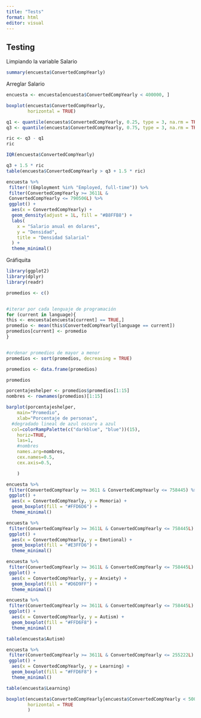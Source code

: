 ```yaml
---
title: "Tests"
format: html
editor: visual
---
```


## Testing

Limpiando la variable Salario

```r
summary(encuesta$ConvertedCompYearly)
```

Arreglar Salario

```r
encuesta <- encuesta[encuesta$ConvertedCompYearly < 400000, ]
```

```r
boxplot(encuesta$ConvertedCompYearly,
        horizontal = TRUE)
```

```r
q1 <- quantile(encuesta$ConvertedCompYearly, 0.25, type = 3, na.rm = TRUE)
q3 <- quantile(encuesta$ConvertedCompYearly, 0.75, type = 3, na.rm = TRUE)

ric <- q3 - q1
ric
```

```r
IQR(encuesta$ConvertedCompYearly)
```

```r
q3 + 1.5 * ric
table(encuesta$ConvertedCompYearly > q3 + 1.5 * ric)
```

```r
encuesta %>%
 filter(!(Employment %in% "Employed, full-time")) %>%
 filter(ConvertedCompYearly >= 3611L & 
 ConvertedCompYearly <= 790506L) %>%
 ggplot() +
  aes(x = ConvertedCompYearly) +
  geom_density(adjust = 1L, fill = "#B8FFB8") +
  labs(
    x = "Salario anual en dolares",
    y = "Densidad",
    title = "Densidad Salarial"
  ) +
  theme_minimal()
```

Gráfiquita

```r
library(ggplot2)
library(dplyr)
library(readr)

promedios <- c()


#iterar por cada lenguaje de programación
for (current in language){
this <- encuesta[encuesta[current] == TRUE,]
promedio <- mean(this$ConvertedCompYearly[language == current])
promedios[current] <- promedio
}


#ordenar promedios de mayor a menor
promedios <- sort(promedios, decreasing = TRUE)

promedios <- data.frame(promedios)

promedios

porcentajeshelper <- promedios$promedios[1:15]
nombres <- rownames(promedios)[1:15]

barplot(porcentajeshelper, 
	main="Promedio", 
	xlab="Porcentaje de personas", 
  #degradado lineal de azul oscuro a azul
  col=colorRampPalette(c("darkblue", "blue"))(15),
	horiz=TRUE,
	las=1,
	#nombres
	names.arg=nombres,
	cex.names=0.5,
	cex.axis=0.5,

	)
```

```r
encuesta %>%
 filter(ConvertedCompYearly >= 3611 & ConvertedCompYearly <= 758445) %>%
 ggplot() +
  aes(x = ConvertedCompYearly, y = Memoria) +
  geom_boxplot(fill = "#FFD6D6") +
  theme_minimal()
```

```r
encuesta %>%
 filter(ConvertedCompYearly >= 3611L & ConvertedCompYearly <= 758445L) %>%
 ggplot() +
  aes(x = ConvertedCompYearly, y = Emotional) +
  geom_boxplot(fill = "#E3FFD6") +
  theme_minimal()
```

```r
encuesta %>%
 filter(ConvertedCompYearly >= 3611L & ConvertedCompYearly <= 758445L) %>%
 ggplot() +
  aes(x = ConvertedCompYearly, y = Anxiety) +
  geom_boxplot(fill = "#D6D9FF") +
  theme_minimal()
```

```r
encuesta %>%
 filter(ConvertedCompYearly >= 3611L & ConvertedCompYearly <= 758445L) %>%
 ggplot() +
  aes(x = ConvertedCompYearly, y = Autism) +
  geom_boxplot(fill = "#FFD6F8") +
  theme_minimal()
```

```r
table(encuesta$Autism)
```

```r
encuesta %>%
 filter(ConvertedCompYearly >= 3611L & ConvertedCompYearly <= 255222L) %>%
 ggplot() +
  aes(x = ConvertedCompYearly, y = Learning) +
  geom_boxplot(fill = "#FFD6F8") +
  theme_minimal()
```

```r
table(encuesta$Learning)
```

```r
boxplot(encuesta$ConvertedCompYearly[encuesta$ConvertedCompYearly < 500000] ~ encuesta$Learning, 
        horizontal = TRUE
        )
```
